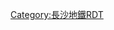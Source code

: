 {{Routemap|title=长沙地铁1号线|title-bg=#{{长沙轨道交通颜色|M1}}|title-color=white|inline=<includeonly>yes</includeonly>|map=
utKBHFa~~ ~~[[金盆丘|金盆丘]] ~~ ~~ 北延线一期，未开通
utKBHFa~~ ~~[[金霞|金霞]] ~~ ~~ 北延线一期，未开通
utKBHFa~~ ~~[[鹅羊山|鹅羊山]] ~~ ~~ 北延线一期，未开通
utKBHFa~~ ~~[[秀峰山|秀峰山]] ~~ ~~ 北延线一期，未开通
utKBHFa~~ ~~[[宿龙桥站|宿龙桥]] ~~ ~~ 北延线一期，未开通
WASSERq\WASSERq\utKRZW\WASSERq\WASSERq~~ ~~ ~~[[捞刀河]]
\utKBHFa\BUS ~~ ~~[[开福区政府站|开福区政府]]
utBHF~~ ~~[[马厂站 (长沙)|马厂]]
WASSERq\WASSERq\utKRZW\WASSERq\WASSERq~~ ~~ ~~[[浏阳河]]
utBHF~~ ~~[[北辰三角洲站|北辰三角洲]]
[[File:China Railways.svg|12px]] [[开福寺站 (城铁)|开福寺]]! !tCONTgq\tBHFq!~HUBa\umtKRZt\tSTRq\tCONTfq~~ ~~ ~~ ~~{{长沙地铁线路名|CZT|c}} {{rmri|l}} [[长沙西站|长沙西]] – [[株洲南站|株洲南]]/[[湘潭站|湘潭]] {{rmri|r}}
HUBlf\utBHF!~HUBeq\~~ ~~[[开福寺站 (地铁)|开福寺]]
uextCONTgq\uextSTRq\utTINTxt\uextSTRq\uextCONTfq~~ ~~[[文昌阁站|文昌阁]]~~ ~~''{{长沙地铁线路名|6|c}}'' {{rmri|l}} [[谢家桥站|谢家桥]] – [[黄花机场西站|黄花机场西]] {{rmri|r}}
utBHF~~ ~~[[培元桥站|培元桥]]
utkABZg2~~ ~~ ~~ ~~2号线联络线
utCONTgq\utSTRq\utTINTt!~utkSTRc1\utkABZq+4\utCONTfq~~ ~~[[五一广场站|五一广场]] ~~ ~~{{长沙地铁线路名|2|c}} {{rmri|l}} [[梅溪湖西站|梅溪湖西]] – [[光达站|光达]] {{rmri|r}}
utBHF~~ ~~[[黄兴广场站|黄兴广场]]
utBHF~~ ~~[[南门口站|南门口]]
utCONTgq\utSTRq\utTINTt\utSTRq\utCONTfq~~ ~~[[侯家塘站|侯家塘]]~~ ~~{{长沙地铁线路名|3|c}} {{rmri|l}} [[山塘站|山塘]] – [[广生站|广生]] {{rmri|r}}
utBHF~~ ~~[[南湖路站|南湖路]]
utCONTgq\utSTRq\utTINTt\utSTRq\utCONTfq~~ ~~[[黄土岭站|黄土岭]]~~ ~~{{长沙地铁线路名|4|c}} {{rmri|l}} [[罐子岭站|罐子岭]] – [[杜家坪站|杜家坪]] {{rmri|r}}
utBHF~~ ~~[[涂家冲站|涂家冲]]
CONTgq\STRq\umtKRZ\STRq\CONTfq~~ ~~ ~~ ~~下穿 [[File:China Railways.svg|12px]] [[京广铁路]] {{RoutemapRoute|Licon=l|{{站|广州}}|{{站|丰台}}|Ricon=r}}
utBHF~~ ~~[[铁道学院站|铁道学院]]
utBHF~~ ~~[[友谊路站 (长沙)|友谊路]]
utBHF~~ ~~[[省政府站|省政府]]
utBHF~~ ~~[[桂花坪站|桂花坪]]
\utBHF\CONTg~~ ~~[[大托站|大托]]
\utBHF!~HUBaq\STR!~HUBlg~~ ~~[[中信广场站|中信广场]]
[[File:China Railways.svg|12px]] [[先锋站 (湖南省)|先锋]]! !\uhtSTRe\BHF!~HUBe~~ ~~ ~~ ~~{{长沙地铁线路名|CZT|c}} {{rmri|u}} [[长沙西站|长沙西]] – [[株洲南站|株洲南]]/[[湘潭站|湘潭]] {{rmri|d}}
\uhBHF\CONTf~~ ~~[[尚双塘站|尚双塘]]
uhSTRe
uKDSTe~~[[尚双塘车辆段]]
|bottom={{navbar|长沙地铁1号线RDT}}
}}<noinclude>
{{Rdt intro|[[长沙地铁1号线]]}}
[[Category:長沙地鐵RDT]]
</noinclude>